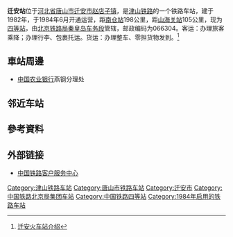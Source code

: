 {{Infobox China railway station
|车站名称 =迁安站
|图片 = 
|图片介绍 = 
|其他名称 = 
|车站拼音 = Qiān'Ān Zhàn
|英文名称 = Qian'an Railway Station
|车站代码 = 11198<ref>{{cite book|title=中华人民共和国铁路车站代码（GB/T 10302-2010）|publisher=中国标准出版社|year=2010|isbn=155066140495|ignore-isbn-error=true|pages=28}}</ref>
|电报码 = QQP
|拼音码 = QAN
|车站位置 = [[河北省|河北省]][[唐山市|唐山市]][[迁安市|迁安市]][[野鸡坨镇|野鸡坨镇]]
|坐标 = {{coord|39|55|30|N|118|41|23|E|display=inline,title}}
|归属 = [[北京铁路局|北京铁路局]][[秦皇岛车务段|秦皇岛车务段]]
|线路 = [[津山铁路|津山铁路]]
|车站等级 = [[四等站_(中国大陆)|四等站]]
|月台数目 = 2
|站台面 = 3
|股道数目 = 8
}}

'''迁安站'''位于[[河北省|河北省]][[唐山市|唐山市]][[迁安市|迁安市]][[赵店子镇|赵店子镇]]，是[[津山铁路|津山铁路]]的一个铁路车站，建于1982年，于1984年6月开通运营，距[[南仓站_(天津市)|南仓站]]198公里，距[[山海关站|山海关站]]105公里，现为[[四等站_(中国大陆)|四等站]]，由[[北京铁路局|北京铁路局]][[秦皇岛车务段|秦皇岛车务段]]管辖，邮政编码为066304。客运：办理旅客乘降；办理行李、包裹托运。货运：办理整车、零担货物发到。<ref>[http://search.huochepiao.com/huochezhan/jieshao/1911.htm 迁安火车站介绍]</ref>

==車站周邊==
* [[中国农业银行|中国农业银行]]燕钢分理处

==邻近车站==
{{start rail box|[[File:China_Railways.svg|16px]] [[中国铁路|中国铁路]]}}
{{s-inop|[[马铺营站|马铺营站]]|[[南仓站_(天津市)|南仓]]方向}}
{{s-line|[[津山铁路|津山铁路]]<br />← 17km 迁安站 5km →}} 
{{s-inop|[[包官营站|包官营站]]|{{站|山海关}}方向}}
{{end box}}

==參考資料==
{{reflist}}

==外部链接==
* [http://www.12306.cn/mormhweb/ 中国铁路客户服务中心] {{Wayback|url=http://www.12306.cn/mormhweb/ |date=20180205163941 }}

{{China-rail-stub}}
{{铁路车站小作品}}
{{河北小作品}}
{{津山铁路}}

[[Category:津山铁路车站|Category:津山铁路车站]]
[[Category:唐山市铁路车站|Category:唐山市铁路车站]]
[[Category:迁安市|Category:迁安市]]
[[Category:中国铁路北京局集团车站|Category:中国铁路北京局集团车站]]
[[Category:中国铁路四等站|Category:中国铁路四等站]]
[[Category:1984年启用的铁路车站|Category:1984年启用的铁路车站]]